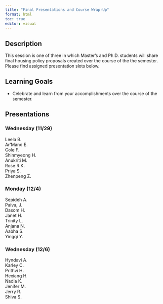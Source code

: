 ```yaml
---
title: "Final Presentations and Course Wrap-Up"
format: html
toc: true
editor: visual
---
```


## Description

This session is one of three in which Master's and Ph.D. students will share final housing policy proposals created over the course of the the semester. Please find assigned presentation slots below.

## Learning Goals

-   Celebrate and learn from your accomplishments over the course of the semester.

## Presentations

### Wednesday (11/29)

Leela B.<br> Ar'Mand E.<br> Cole F.<br> Shinmyeong H.<br> Anukriti M.<br> Rose R.K.<br> Priya S.<br> Zhenpeng Z.<br>

### Monday (12/4)

Sepideh A.<br> Paiva, J.<br> Dasom H.<br> Janet H.<br> Trinity L.<br> Anjana N.<br> Aabha S.<br> Yingqi Y.<br>

### Wednesday (12/6)

Hyndavi A.<br> Karley C.<br> Prithvi H.<br> Hexiang H.<br> Nadia K.<br> Jenifer M.<br> Jerry R.<br> Shiva S.
